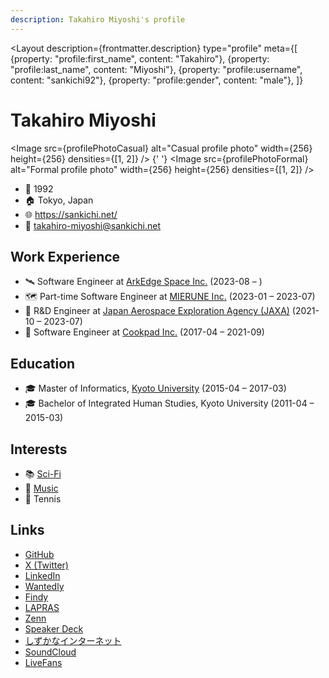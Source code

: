 ```yaml
---
description: Takahiro Miyoshi's profile
---
```



<Layout
  description={frontmatter.description}
  type="profile"
  meta={[
    {property: "profile:first_name", content: "Takahiro"},
    {property: "profile:last_name", content: "Miyoshi"},
    {property: "profile:username", content: "sankichi92"},
    {property: "profile:gender", content: "male"},
  ]}
>

# Takahiro Miyoshi

<Image
  src={profilePhotoCasual}
  alt="Casual profile photo"
  width={256}
  height={256}
  densities={[1, 2]}
/>
{' '}
<Image
  src={profilePhotoFormal}
  alt="Formal profile photo"
  width={256}
  height={256}
  densities={[1, 2]}
/>

- 🎂 1992
- 🏠 Tokyo, Japan
- 🌐 https://sankichi.net/
- 📧 takahiro-miyoshi@sankichi.net

## Work Experience

- 🛰️ Software Engineer at [ArkEdge Space Inc.](https://arkedgespace.com/) (2023-08 – )
- 🗺️ Part-time Software Engineer at [MIERUNE Inc.](https://www.mierune.co.jp/) (2023-01 – 2023-07)
- 📡 R&D Engineer at [Japan Aerospace Exploration Agency (JAXA)](https://www.jaxa.jp/) (2021-10 – 2023-07)
- 🍳 Software Engineer at [Cookpad Inc.](https://info.cookpad.com/) (2017-04 – 2021-09)

## Education

- 🎓 Master of Informatics, [Kyoto University](https://www.kyoto-u.ac.jp/) (2015-04 – 2017-03)
- 🎓 Bachelor of Integrated Human Studies, Kyoto University (2011-04 – 2015-03)

## Interests

- 📚 [Sci-Fi](./sci-fi/)
- 🎸 [Music](./music/)
- 🎾 Tennis

## Links

- [GitHub](https://github.com/sankichi92)
- [X (Twitter)](https://twitter.com/sankichi92)
- [LinkedIn](https://www.linkedin.com/in/sankichi92/)
- [Wantedly](https://www.wantedly.com/id/sankichi92)
- [Findy](https://findy-code.io/share_profiles/2uKdWljZPcIru)
- [LAPRAS](https://lapras.com/public/sankichi92)
- [Zenn](https://zenn.dev/sankichi92)
- [Speaker Deck](https://speakerdeck.com/sankichi92)
- [しずかなインターネット](https://sizu.me/sankichi92)
- [SoundCloud](https://soundcloud.com/sankichi92)
- [LiveFans](https://www.livefans.jp/users/prf/B400c08315071a8f)

</Layout>
